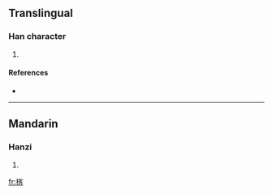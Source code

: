 ==Translingual==

===Han character===
{{Han char|rn=75|rad=木|as=09|sn=13|four=4396<sub>4</sub>|canj=木十竹口 (DJHR)}}

# {{defn|Han|sort=木09}}

====References====
* {{Han ref|kx=0538.100|dkj=15092|hdz=21256.030|uh=6941|ud=26945|bh=DDE7|bd=56807}}

----

==Mandarin==

===Hanzi===
{{cmn-hanzi|pin=[[chā]] ([[cha1]]), [[chá]] ([[cha2]]), [[hé]] ([[he2]])|wg=ch'a<sup>1</sup>, ch'a<sup>2</sup>, ho<sup>2</sup>}}

# {{defn|Mandarin|sort=木09}}

[[fr:楁]]